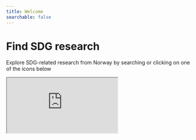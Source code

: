 ```yaml
---
title: Welcome
searchable: false
---
```



<div className="flex flex-col items-center justify-center mt-10 mb-8 gap-8"> 
  <BaerekraftsforskningToLinjerHvitEn className="text-black dark:text-white center" />
  <h1 className="sr-only">Find SDG research</h1>
  <p className="text-left text-lg sm:text-xl md:text-xl lg:text-lg">Explore SDG-related research from Norway by searching or clicking on one of the icons below</p>
</div>

<div className="flex flex-col">
  <HomeSearchBox />

  <Goals />

  <div className='overflow-hidden relative w-full'>
    <iframe src="https://uib.cloud.panopto.eu/Panopto/Pages/Embed.aspx?id=39ee6c38-b374-4a14-83fa-b09600e94bc2&autoplay=false&offerviewer=false&showtitle=false&showbrand=false&captions=false&interactivity=none"
      className='mx-auto my-10 px-0 md:px-10 aspect-video'
      width={'100%'}
      allowFullScreen 
      aria-label="Panopto Embedded Video Player"
      title='Videoveiledning for hvordan bruker bærekraftsforskning.no'
    />
  </div>

  <Features>
    <Feature>
      <h2 className="text-xl font-bold">
        <a href='/om/om-tjenesten'>About this service</a>
      </h2>
      Find out more about this service and what it covers.
    </Feature>
    <Feature>
      <h2 className="text-xl font-bold">
        <a href='/om/om-baerekraftsmalene'>SDGs</a>
      </h2>
      Information about the Sustainable Development Goals and their targets, with tools and resources.
    </Feature>
    <Feature>
      <h2 className="text-xl font-bold">
        <a href='/statistikk/om-statistikk'>Statistics</a>
      </h2>
      See summary statistics for Norway’s SDG-related scientific production.
    </Feature>
    <Feature>
      <h2 className="text-xl font-bold">
        <a href='/hjelp/sokehjelp'>Help</a>
      </h2>
      Tips and guidance for using the service and finding literature.
    </Feature>
    <Feature>
      <h2 className="text-xl font-bold">
        <a href='/hjelp/ofte-stilte-sporsmal'>FAQ</a>
      </h2>
      Questions? Find answers to frequently asked questions about the service and finding publications.
    </Feature>
    <Feature>
      <h2 className="text-xl font-bold">
        <a href='/sokestreng/introduksjon'>Search strings</a>
      </h2>
      Documentation and search strings used to find SDG-related publications.
    </Feature>
  </Features>
</div>
